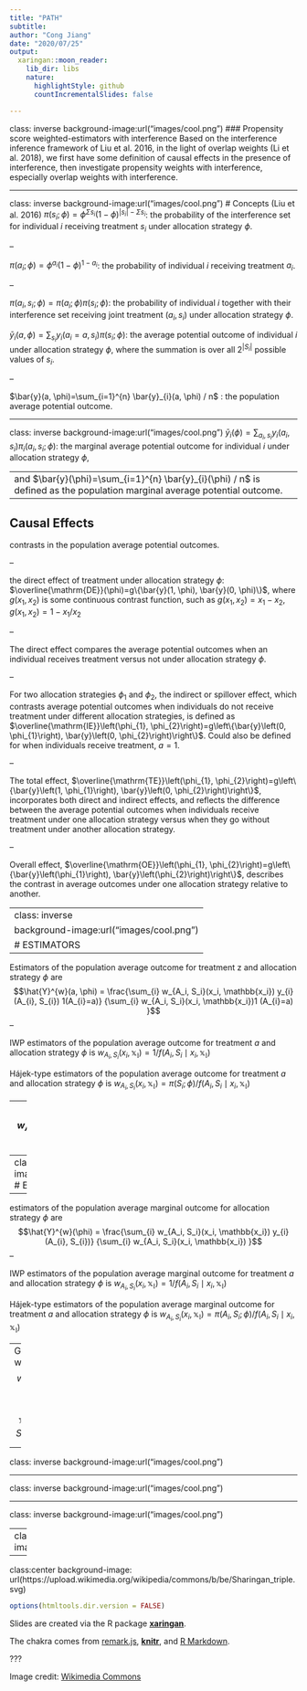 ```yaml
---
title: "PATH"
subtitle:
author: "Cong Jiang"
date: "2020/07/25"
output:
  xaringan::moon_reader:
    lib_dir: libs
    nature:
      highlightStyle: github
      countIncrementalSlides: false

---
```


class: inverse
background-image:url("images/cool.png")
### Propensity score weighted-estimators with interference 
Based on the interference inference framework of Liu et al. 2016, in the light of overlap weights (Li et al. 2018), we first have some definition of causal effects in the presence of interference, then investigate propensity weights with interference, especially overlap weights with interference. 


---

class: inverse
background-image:url("images/cool.png")
# Concepts (Liu et al. 2016)
$\pi\left(s_{i} ; \phi\right)=\phi^{\Sigma s_{i}}(1-\phi)^{\left|s_{i}\right|-\Sigma s_{i}}$: the probability of the interference set for individual $i$ receiving treatment $s_i$ under allocation strategy $\phi$.

--

$\pi\left(a_{i} ; \phi\right)=\phi^{a_{i}}(1-\phi)^{1-a_{i}}$: the probability of individual $i$ receiving treatment $a_i$. 

--

$\pi\left(a_{i}, s_{i} ; \phi\right)=\pi\left(a_{i} ; \phi\right) \pi\left(s_{i} ; \phi\right)$: the probability of individual $i$ together with their interference set receiving joint treatment $(a_i, s_i)$ under allocation strategy $\phi$.

$\bar{y}_{i}(a, \phi)=\sum_{s_{i}} y_{i}\left(a_{i}=a, s_{i}\right) \pi\left(s_{i} ; \phi\right)$: the average potential outcome of individual $i$ under allocation strategy $\phi$, where the summation is over all $2^{|S_i|}$ possible values of $s_i$.

--

$\bar{y}(a, \phi)=\sum_{i=1}^{n} \bar{y}_{i}(a, \phi) / n$ : the population average potential outcome. 

---

class: inverse
background-image:url("images/cool.png")
$\bar{y}_{i}(\phi)=\sum_{a_{i}, s_{i}} y_{i}\left(a_{i}, s_{i}\right) \pi_{i}\left(a_{i}, s_{i} ; \phi\right)$: the marginal average potential outcome for individual $i$ under allocation strategy $\phi$,

--
and $\bar{y}(\phi)=\sum_{i=1}^{n} \bar{y}_{i}(\phi) / n$ is defined as the population marginal average potential outcome. 
--

## Causal Effects
contrasts in the population average potential outcomes. 

--

the direct effect of treatment under allocation strategy $\phi$: $\overline{\mathrm{DE}}(\phi)=g\{\bar{y}(1, \phi), \bar{y}(0, \phi)\}$, where $g(x_1, x_2)$ is some continuous contrast function, such as $g\left(x_{1}, x_{2}\right)=x_{1}-x_{2}$, $g\left(x_{1}, x_{2}\right)=1 - x_{1}/x_{2}$

--

The direct effect compares the average potential outcomes when an individual receives treatment versus not under allocation strategy $\phi$. 

--

For two allocation strategies $\phi_1$ and $\phi_2$, the indirect or spillover effect, which contrasts average potential outcomes when individuals do not receive treatment under different allocation strategies, is defined as $\overline{\mathrm{IE}}\left(\phi_{1}, \phi_{2}\right)=g\left\{\bar{y}\left(0, \phi_{1}\right), \bar{y}\left(0, \phi_{2}\right)\right\}$. Could also be defined for when individuals receive treatment, $a = 1$. 

--

The total effect, $\overline{\mathrm{TE}}\left(\phi_{1}, \phi_{2}\right)=g\left\{\bar{y}\left(1, \phi_{1}\right), \bar{y}\left(0, \phi_{2}\right)\right\}$,  incorporates both direct and indirect effects, and reflects the difference between the average potential outcomes when individuals receive treatment under one allocation strategy versus when they go without treatment under another allocation strategy. 

--

Overall effect, $\overline{\mathrm{OE}}\left(\phi_{1}, \phi_{2}\right)=g\left\{\bar{y}\left(\phi_{1}\right), \bar{y}\left(\phi_{2}\right)\right\}$, describes the contrast in average outcomes under one allocation strategy relative to another. 


---
class: inverse
background-image:url("images/cool.png")
# ESTIMATORS
--

Estimators of the population average outcome for treatment z and allocation
strategy $\phi$ are
$$\hat{Y}^{w}(a, \phi) = \frac{\sum_{i} w_{A_i, S_i}(x_i, \mathbb{x_i}) y_{i}(A_{i}, S_{i}) 1(A_{i}=a)} {\sum_{i} w_{A_i, S_i}(x_i, \mathbb{x_i})1 (A_{i}=a) }$$
--

IWP estimators of the population average outcome for treatment $a$ and allocation strategy $\phi$ is $w_{A_i, S_i}(x_i, \mathbb{x_i}) = 1/f\left(A_{i}, S_{i} \mid x_i, \mathbb{x_i}\right)$

Hájek-type estimators of the population average outcome for treatment $a$ and allocation strategy $\phi$ is $w_{A_i, S_i}(x_i, \mathbb{x_i}) = \pi\left(S_{i} ; \phi\right)/f\left(A_{i}, S_{i} \mid x_i, \mathbb{x_i}\right)$


--
Generally, we have 
$$w_{A_i, S_i}(x_i, \mathbb{x_i}) = h(x_i, \mathbb{x_i}) /f\left(A_{i}, S_{i} \mid x_i, \mathbb{x_i}\right)$$

---
class: inverse
background-image:url("images/cool.png")
# ESTIMATORS
--

estimators of the population average marginal outcome
for allocation strategy $\phi$ are
$$\hat{Y}^{w}(\phi) = \frac{\sum_{i} w_{A_i, S_i}(x_i, \mathbb{x_i}) y_{i}(A_{i}, S_{i})} {\sum_{i} w_{A_i, S_i}(x_i, \mathbb{x_i}) }$$
--

IWP estimators of the population average marginal outcome for treatment $a$ and allocation strategy $\phi$ is $w_{A_i, S_i}(x_i, \mathbb{x_i}) = 1/f\left(A_{i}, S_{i} \mid x_i, \mathbb{x_i}\right)$

Hájek-type estimators of the population average marginal outcome for treatment $a$ and allocation strategy $\phi$ is $w_{A_i, S_i}(x_i, \mathbb{x_i}) = \pi\left(A_{i},S_{i} ; \phi\right)/f\left(A_{i}, S_{i} \mid x_i, \mathbb{x_i}\right)$


--
Generally, we have 
$$w_{A_i, S_i}(x_i, \mathbb{x_i}) = h(x_i, \mathbb{x_i}) /f\left(A_{i}, S_{i} \mid x_i, \mathbb{x_i}\right)$$


---

class: inverse
background-image:url("images/cool.png")




---

class: inverse
background-image:url("images/cool.png")



---

class: inverse
background-image:url("images/cool.png")


---
class: inverse
background-image:url("images/cool.png")


---
class:center
background-image: url(https://upload.wikimedia.org/wikipedia/commons/b/be/Sharingan_triple.svg)

```r
options(htmltools.dir.version = FALSE)
```

Slides are created via the R package [**xaringan**](https://github.com/yihui/xaringan).

The chakra comes from [remark.js](https://remarkjs.com), [**knitr**](http://yihui.org/knitr), and [R Markdown](https://rmarkdown.rstudio.com).


???

Image credit: [Wikimedia Commons](https://commons.wikimedia.org/wiki/File:Sharingan_triple.svg)
